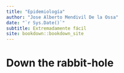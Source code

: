 ```yaml
--- 
title: "Epidemiología"
author: "Jose Alberto Mendivil De la Ossa"
date: "`r Sys.Date()`"
subtitle: Extremadamente fácil
site: bookdown::bookdown_site
---
```


# Down the rabbit-hole

